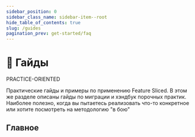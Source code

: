 ```yaml
---
sidebar_position: 0
sidebar_class_name: sidebar-item--root
hide_table_of_contents: true
slug: /guides
pagination_prev: get-started/faq
---
```


# 🎯 Гайды

<span class="badge badge--primary margin-bottom--md">PRACTICE-ORIENTED</span>

<p class="summary">
Практические гайды и примеры по применению Feature Sliced. В этом же разделе описаны гайды по миграции и хэндбук порочных практик. Наиболее полезно, когда вы пытаетесь реализовать что-то конкретное или хотите посмотреть на методологию "в бою"
</p>

## Главное


<Row 
    title="Десегментация" 
    description="Проблема излишней раздробленности логики"
    to="/docs/guides/handbook/desegmented"
    Icon={NodeIndexOutlined}
/>
<Row 
    title="Decouple entities" 
    description="Декомпозиция логики с выделением бизнес-сущностей"
    to="/docs/guides/decouple-entities"
    Icon={PartitionOutlined}
/>
<Row 
    title="Миграция с legacy" 
    description="Поэтапное внедрение практик в легаси-проекты"
    to="/docs/guides/migration-from-legacy"
    Icon={ImportOutlined}
/>
